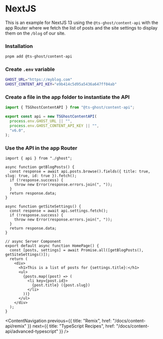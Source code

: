 # NextJS

This is an example for NextJS 13 using the `@ts-ghost/content-api` with the app Router where we fetch the list of posts and the site settings to display them on the `/blog` of our site.

<Steps>

### Installation

```bash title="Terminal"
pnpm add @ts-ghost/content-api
```

### Create `.env` variable

```bash title=".env"
GHOST_URL="https://myblog.com"
GHOST_CONTENT_API_KEY="e9b414c5d95a5436a647ff04ab"
```

### Create a file in the app folder to instantiate the API

```ts title="app/blog/ghost.ts"
import { TSGhostContentAPI } from "@ts-ghost/content-api";

export const api = new TSGhostContentAPI(
  process.env.GHOST_URL || "",
  process.env.GHOST_CONTENT_API_KEY || "",
  "v6.0",
);
```

### Use the API in the app Router

```tsx title="app/blog/page.tsx"
import { api } from "./ghost";

async function getBlogPosts() {
  const response = await api.posts.browse().fields({ title: true, slug: true, id: true }).fetch();
  if (!response.success) {
    throw new Error(response.errors.join(", "));
  }
  return response.data;
}

async function getSiteSettings() {
  const response = await api.settings.fetch();
  if (!response.success) {
    throw new Error(response.errors.join(", "));
  }
  return response.data;
}

// async Server Component
export default async function HomePage() {
  const [posts, settings] = await Promise.all([getBlogPosts(), getSiteSettings()]);
  return (
    <div>
      <h1>This is a list of posts for {settings.title}:</h1>
      <ul>
        {posts.map((post) => (
          <li key={post.id}>
            {post.title} ({post.slug})
          </li>
        ))}
      </ul>
    </div>
  );
}
```

</Steps>

<ContentNavigation
  previous={{ title: "Remix", href: "/docs/content-api/remix" }}
  next={{ title: "TypeScript Recipes", href: "/docs/content-api/advanced-typescript" }}
/>
